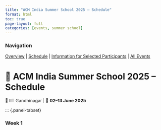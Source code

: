 ```yaml
---
title: "ACM India Summer School 2025 – Schedule"
format: html
toc: true
page-layout: full
categories: [events, summer school]
---
```


::: {.callout appearance="simple"}
### Navigation
[Overview](index.qmd) | [Schedule](schedule.qmd) | [Information for Selected Participants](selected.qmd) | [All Events](../index.qmd)

:::


# 📅 ACM India Summer School 2025 – Schedule  
📍 IIT Gandhinagar | 📆 **02–13 June 2025**

::: {.panel-tabset}

### Week 1  
